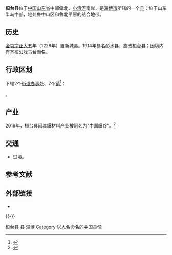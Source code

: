 {{Infobox China County
| county = 桓台县
| usedname = 
| nameorigin = 
| Photo = 
| Photoname = 
| map =  ChinaZiboHuantai.png
| Pinyin = Huántái Xiàn
| Belong = [[山东省|山东省]][[淄博市|淄博市]]
| Types = [[县|县]]
| admincode = 
| founded = 
| seat = 
| officerTitle = 县长
| officer = 边江风<ref name="县长">{{cite web |title=桓台县人民政府 县政府文件 桓台县人民政府关于公布县政府县长、副县长工作分工的通知 |url=http://www.huantai.gov.cn/art/2018/3/30/art_4975_1377484.html |website=www.huantai.gov.cn |accessdate=2019-08-14 |archive-date=2019-08-14 |archive-url=https://web.archive.org/web/20190814220906/http://www.huantai.gov.cn/art/2018/3/30/art_4975_1377484.html |dead-url=no }}</ref>
| officerTitle2 = 副县长
| officer2 = 刘俊<ref name="县长" />
| map_caption = 桓台县在淄博市内的位置
| division = 1个[[街道|街道]]、8个[[镇|镇]]<ref name="gov2018">{{cite web |title=桓台县人民政府 县情概况 桓台概况 |url=http://www.huantai.gov.cn/art/2018/8/21/art_8187_1474669.html |website=www.huantai.gov.cn |accessdate=2019-08-14 |archiveurl=https://web.archive.org/web/20190814212145/http://www.huantai.gov.cn/art/2018/8/21/art_8187_1474669.html |archivedate=2019-08-14 |language=zh-CN |date=2018-08-21 |deadurl=yes }}</ref>
| town = 8
| township = 
| subdistrict = 1
| dialect = 
| post code = 256400
| phone code = 533
| coordinate = 
| area_total = 509<ref name="gov2018" />
| area land = 
| area water = 
| census yr = 
| pop = 50.16万<ref name="gov2018" />
| density =  
| GDP = 249亿
| GDP_as_of = 
| GDPPC = 
| carlicense = 鲁C
| web = www.huantai.gov.cn
| web_title = 
}}

'''桓台县'''位于[[中国|中国]][[山东省|山东省]]中部偏北、[[小清河|小清河]]南岸，是[[淄博市|淄博市]]所辖的一个[[县|县]]；位于山东半岛中部，地处鲁中山区和鲁北平原的结合地带。

==历史==
[[金哀宗|金哀宗]][[正大|正大]]五年（1228年）置新城县。1914年易名耏水县，旋改桓台县；因境内有[[齐桓公|齐桓公]]戏马台而名。

== 行政区划 ==
{{PAGENAMEBASE}}下辖2个[[街道办事处|街道办事处]]、7个[[行政建制镇|镇]]<ref>{{PRC admin/ref sgc|37/03/21}}</ref>：

{{PRC admin/children|37/03/21}}。

== 产业 ==
2019年，桓台县因其膜材料产业被冠名为“中国膜谷”。<ref>{{cite web |author1=李翠苹 |title=厉害了！淄博桓台县被冠名为“中国膜谷” |url=http://sd.ifeng.com/a/20190807/7603108_0.shtml |website=[[凤凰网|凤凰网]] |accessdate=2019-08-14 |archiveurl=https://web.archive.org/web/20190814175035/http://sd.ifeng.com/a/20190807/7603108_0.shtml |archivedate=2019-08-14 |language=zh-CN |date=2019-08-09 |deadurl=yes }}</ref>

== 交通 ==
* {{中国国道名|205}}过境。

== 参考文献 ==
{{reflist}}

== 外部链接 ==
* {{Official website|http://www.huantai.gov.cn/|name=桓台县人民政府}}

{{-}}
{{Shandong-stub}}
{{桓台县行政区划}}
{{淄博市行政区划}}
{{山东行政区划}}
{{以人名命名的中华人民共和国县级以上行政区}}

[[Category:桓台县|]]
[[Category:淄博区县|县]]
[[Category:山东省县份|淄博]]
[[Category:以人名命名的中国县份|Category:以人名命名的中国县份]]